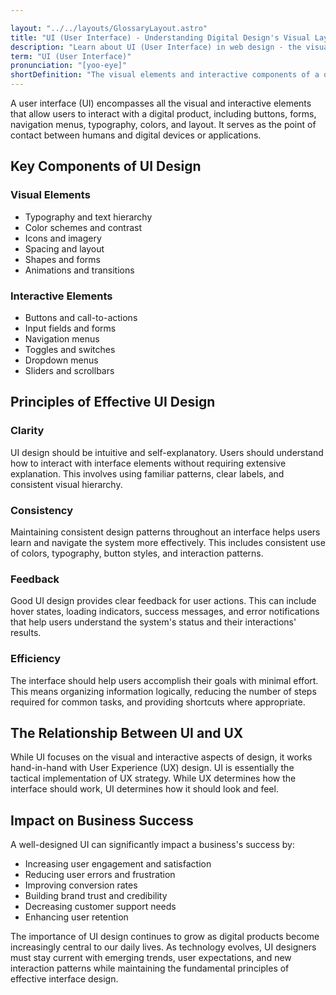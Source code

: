 ```yaml
---

layout: "../../layouts/GlossaryLayout.astro"
title: "UI (User Interface) - Understanding Digital Design's Visual Layer"
description: "Learn about UI (User Interface) in web design - the visual elements and interactive components that users engage with when using digital products and websites."
term: "UI (User Interface)"
pronunciation: "[yoo-eye]"
shortDefinition: "The visual elements and interactive components of a digital product that users engage with to navigate and accomplish tasks."
---
```


A user interface (UI) encompasses all the visual and interactive elements that allow users to interact with a digital product, including buttons, forms, navigation menus, typography, colors, and layout. It serves as the point of contact between humans and digital devices or applications.

## Key Components of UI Design

### Visual Elements
- Typography and text hierarchy
- Color schemes and contrast
- Icons and imagery
- Spacing and layout
- Shapes and forms
- Animations and transitions

### Interactive Elements
- Buttons and call-to-actions
- Input fields and forms
- Navigation menus
- Toggles and switches
- Dropdown menus
- Sliders and scrollbars

## Principles of Effective UI Design

### Clarity
UI design should be intuitive and self-explanatory. Users should understand how to interact with interface elements without requiring extensive explanation. This involves using familiar patterns, clear labels, and consistent visual hierarchy.

### Consistency
Maintaining consistent design patterns throughout an interface helps users learn and navigate the system more effectively. This includes consistent use of colors, typography, button styles, and interaction patterns.

### Feedback
Good UI design provides clear feedback for user actions. This can include hover states, loading indicators, success messages, and error notifications that help users understand the system's status and their interactions' results.

### Efficiency
The interface should help users accomplish their goals with minimal effort. This means organizing information logically, reducing the number of steps required for common tasks, and providing shortcuts where appropriate.

## The Relationship Between UI and UX

While UI focuses on the visual and interactive aspects of design, it works hand-in-hand with User Experience (UX) design. UI is essentially the tactical implementation of UX strategy. While UX determines how the interface should work, UI determines how it should look and feel.

## Impact on Business Success

A well-designed UI can significantly impact a business's success by:
- Increasing user engagement and satisfaction
- Reducing user errors and frustration
- Improving conversion rates
- Building brand trust and credibility
- Decreasing customer support needs
- Enhancing user retention

The importance of UI design continues to grow as digital products become increasingly central to our daily lives. As technology evolves, UI designers must stay current with emerging trends, user expectations, and new interaction patterns while maintaining the fundamental principles of effective interface design.